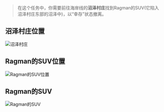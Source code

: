 > 在这个任务中，你需要前往海岸线的**沼泽村庄**找到Ragman的SUV(它陷入沼泽村庄东部的沼泽中)，以“幸存”状态撤离。

## 沼泽村庄位置

![沼泽村庄](/tarkov/images/guides/nothing-fishy-about-this/ce130593-3ccf-48d9-9a9d-7aa647ba6d6d.webp "沼泽村庄")

## Ragman的SUV位置

![Ragman的SUV位置](/tarkov/images/guides/nothing-fishy-about-this/fd7c2e68-8614-4680-bfff-ef8d39efb1ab.webp "Ragman的SUV")

## Ragman的SUV

![Ragman的SUV](/tarkov/images/guides/nothing-fishy-about-this/ffd931e5-2b26-4868-8da7-9dd3410d9d74.webp "Ragman的SUV")
